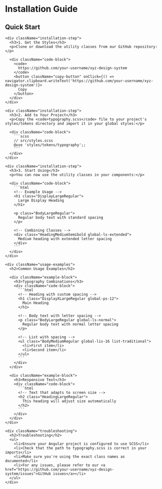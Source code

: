 
<Meta title="Guides/Installation" />

<div className="sb-container">
  <div className="sb-section-title">
    <h1>Installation Guide</h1>
  </div>

  <div className="sb-section">
    <h2>Quick Start</h2>
    
    <div className="installation-step">
      <h3>1. Get the Styles</h3>
      <p>Clone or download the utility classes from our GitHub repository:</p>
      
      <div className="code-block">
        <code>
          https://github.com/your-username/xyz-design-system
        </code>
        <button className="copy-button" onClick={() => navigator.clipboard.writeText('https://github.com/your-username/xyz-design-system')}>
          Copy
        </button>
      </div>
    </div>

    <div className="installation-step">
      <h3>2. Add to Your Project</h3>
      <p>Copy the <code>typography.scss</code> file to your project's styles/tokens directory and import it in your global styles:</p>
      
      <div className="code-block">
        ```scss
        // src/styles.scss
        @use 'styles/tokens/typography';;
        ```
      </div>
    </div>

    <div className="installation-step">
      <h3>3. Start Using</h3>
      <p>You can now use the utility classes in your components:</p>
      
      <div className="code-block">
        ```html
        <!-- Example Usage -->
        <h1 class="DisplayLargeRegular">
          Large Display Heading
        </h1>

        <p class="BodyLargeRegular">
          Regular body text with standard spacing
        </p>

        <!-- Combining Classes -->
        <div class="HeadingMediumSemibold global-ls-extended">
          Medium heading with extended letter spacing
        </div>
        ```
      </div>
    </div>

    <div className="usage-examples">
      <h2>Common Usage Examples</h2>

      <div className="example-block">
        <h3>Typography Combinations</h3>
        <div className="code-block">
          ```html
          <!-- Heading with custom spacing -->
          <h1 class="DisplayXLargeRegular global-ps-12">
            Main Heading
          </h1>

          <!-- Body text with letter spacing -->
          <p class="BodyLargeRegular global-ls-normal">
            Regular body text with normal letter spacing
          </p>

          <!-- List with spacing -->
          <ul class="BodyMediumRegular global-lis-16 list-traditional">
            <li>First item</li>
            <li>Second item</li>
          </ul>
          ```
        </div>
      </div>

      <div className="example-block">
        <h3>Responsive Text</h3>
        <div className="code-block">
          ```html
          <!-- Text that adapts to screen size -->
          <h2 class="HeadingLargeRegular">
            This heading will adjust size automatically
          </h2>
          ```
        </div>
      </div>
    </div>

    <div className="troubleshooting">
      <h2>Troubleshooting</h2>
      <ul>
        <li>Ensure your Angular project is configured to use SCSS</li>
        <li>Check that the path to typography.scss is correct in your imports</li>
        <li>Make sure you're using the exact class names as documented</li>
        <li>For any issues, please refer to our <a href="https://github.com/your-username/xyz-design-system/issues">GitHub issues</a></li>
      </ul>
    </div>
  </div>
</div>

<style>
  {`
    .sb-container {
      margin-bottom: 48px;
    }

    .sb-section-title {
      margin-bottom: 32px;
    }

    .installation-step {
      margin-bottom: 32px;
    }

    .code-block {
      position: relative;
      background: #f8f9fa;
      padding: 16px;
      border-radius: 4px;
      margin: 16px 0;
    }

    .copy-button {
      position: absolute;
      top: 8px;
      right: 8px;
      padding: 4px 8px;
      background: #e9ecef;
      border: none;
      border-radius: 4px;
      cursor: pointer;
    }

    .copy-button:hover {
      background: #dee2e6;
    }

    .example-block {
      margin-bottom: 24px;
    }

    .troubleshooting {
      margin-top: 48px;
      padding: 24px;
      background: #fff3cd;
      border-radius: 4px;
    }

    .troubleshooting ul {
      margin: 0;
      padding-left: 20px;
    }

    .troubleshooting li {
      margin-bottom: 8px;
    }

    code {
      font-family: monospace;
      background: #e9ecef;
      padding: 2px 4px;
      border-radius: 2px;
    }
  `}
</style>
